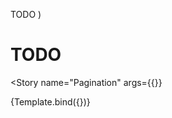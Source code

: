 

<Meta
  title="Components/Pagination"
  decorators={decorators}
/>

  <Grid container direction="column" spacing={1}>
    <Grid item>
      TODO
    </Grid>
  </Grid>
)

# TODO

<Story
  name="Pagination"
  args={{}}
>
  {Template.bind({})}
</Story>

